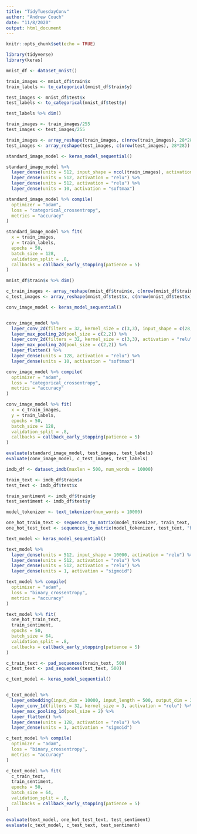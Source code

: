 ```yaml
---
title: "TidyTuesdayConv"
author: "Andrew Couch"
date: "11/8/2020"
output: html_document
---
```


```r
knitr::opts_chunk$set(echo = TRUE)
```

```r
library(tidyverse)
library(keras)
```

```r
mnist_df <- dataset_mnist()

train_images <- mnist_df$train$x
train_labels <- to_categorical(mnist_df$train$y)

test_images <- mnist_df$test$x
test_labels <- to_categorical(mnist_df$test$y)

test_labels %>% dim()
```

```r
train_images <- train_images/255
test_images <- test_images/255
```


```r
train_images <- array_reshape(train_images, c(nrow(train_images), 28*28))
test_images <- array_reshape(test_images, c(nrow(test_images), 28*28))
```

```r
standard_image_model <- keras_model_sequential()

standard_image_model %>% 
  layer_dense(units = 512, input_shape = ncol(train_images), activation = "relu") %>% 
  layer_dense(units = 512, activation = "relu") %>% 
  layer_dense(units = 512, activation = "relu") %>% 
  layer_dense(units = 10, activation = "softmax")

standard_image_model %>% compile(
  optimizer = "adam",
  loss = "categorical_crossentropy",
  metrics = "accuracy"
)
```



```r
standard_image_model %>% fit(
  x = train_images,
  y = train_labels,
  epochs = 50,
  batch_size = 128,
  validation_split = .8,
  callbacks = callback_early_stopping(patience = 5)
)
```


```r
mnist_df$train$x %>% dim()

c_train_images <- array_reshape(mnist_df$train$x, c(nrow(mnist_df$train$x), 28, 28, 1))
c_test_images <- array_reshape(mnist_df$test$x, c(nrow(mnist_df$test$x), 28, 28, 1))
```

```r
conv_image_model <- keras_model_sequential()


conv_image_model %>% 
  layer_conv_2d(filters = 32, kernel_size = c(3,3), input_shape = c(28, 28, 1), activation = "relu") %>% 
  layer_max_pooling_2d(pool_size = c(2,2)) %>% 
  layer_conv_2d(filters = 32, kernel_size = c(3,3), activation = "relu") %>% 
  layer_max_pooling_2d(pool_size = c(2,2)) %>% 
  layer_flatten() %>% 
  layer_dense(units = 128, activation = "relu") %>% 
  layer_dense(units = 10, activation = "softmax")

conv_image_model %>% compile(
  optimizer = "adam",
  loss = "categorical_crossentropy",
  metrics = "accuracy"
)
```



```r
conv_image_model %>% fit(
  x = c_train_images,
  y = train_labels,
  epochs = 50,
  batch_size = 128,
  validation_split = .8,
  callbacks = callback_early_stopping(patience = 5)
)
```


```r
evaluate(standard_image_model, test_images, test_labels)
evaluate(conv_image_model, c_test_images, test_labels)
```

```r
imdb_df <- dataset_imdb(maxlen = 500, num_words = 10000)

train_text <- imdb_df$train$x
test_text <- imdb_df$test$x

train_sentiment <- imdb_df$train$y
test_sentiment <- imdb_df$test$y
```

```r
model_tokenizer <- text_tokenizer(num_words = 10000)

one_hot_train_text <- sequences_to_matrix(model_tokenizer, train_text, "binary")
one_hot_test_text <- sequences_to_matrix(model_tokenizer, test_text, "binary")
```

```r
text_model <- keras_model_sequential()

text_model %>% 
  layer_dense(units = 512, input_shape = 10000, activation = "relu") %>% 
  layer_dense(units = 512, activation = "relu") %>% 
  layer_dense(units = 512, activation = "relu") %>% 
  layer_dense(units = 1, activation = "sigmoid")

text_model %>% compile(
  optimizer = "adam",
  loss = "binary_crossentropy",
  metrics = "accuracy"
)
```

```r
text_model %>% fit(
  one_hot_train_text,
  train_sentiment,
  epochs = 50,
  batch_size = 64,
  validation_split = .8,
  callbacks = callback_early_stopping(patience = 5)
)
```


```r
c_train_text <- pad_sequences(train_text, 500)
c_test_text <- pad_sequences(test_text, 500)
```

```r
c_text_model <- keras_model_sequential()


c_text_model %>% 
  layer_embedding(input_dim = 10000, input_length = 500, output_dim = 32) %>% 
  layer_conv_1d(filters = 32, kernel_size = 3, activation = "relu") %>% 
  layer_max_pooling_1d(pool_size = 2) %>% 
  layer_flatten() %>% 
  layer_dense(units = 128, activation = "relu") %>% 
  layer_dense(units = 1, activation = "sigmoid")

c_text_model %>% compile(
  optimizer = "adam",
  loss = "binary_crossentropy",
  metrics = "accuracy"
)
```

```r
c_text_model %>% fit(
  c_train_text,
  train_sentiment,
  epochs = 50,
  batch_size = 64,
  validation_split = .8,
  callbacks = callback_early_stopping(patience = 5)
)
```

```r
evaluate(text_model, one_hot_test_text, test_sentiment)
evaluate(c_text_model, c_test_text, test_sentiment)
```



















